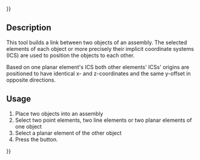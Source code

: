 {{UnfinishedDocu{{#translation:}}}}
<languages/>

{{Docnav
|[[Assembly3_ConstraintSymmetricHorizontal|Symmetric horizontal]]
|[[Assembly3_ConstraintSymmetricLine|Symmetric line]]
|[[Assembly3_Workbench|Assembly3]]
|IconL=Assembly_ConstraintGeneral.svg
|IconR=Assembly_ConstraintSymmetricLine.svg
|IconC=Assembly3_workbench_icon.svg
}}

{{GuiCommand
|Name=Assembly3 ConstraintSymmetricVertical
|Icon=Assembly_ConstraintGeneral.svg
|Workbenches=[[Assembly3_Workbench|Assembly3]]
}}

== Description ==

This tool builds a link between two objects of an assembly. The selected elements of each object or more precisely their implicit coordinate systems (ICS) are used to position the objects to each other.

Based on one planar element's ICS both other elements' ICSs' origins are positioned to have identical x- and z-coordinates and the same y-offset in opposite directions.


== Usage == 

# Place two objects into an assembly
# Select two point elements, two line elements or two planar elements of one object
# Select a planar element of the other object
# Press the {{Button|[[Image:Assembly_ConstraintGeneral.svg|16px]] [[Assembly3_ConstraintSymmetricVertical|Symmetric vertical]]}} button.

   
{{Docnav
|[[Assembly3_ConstraintSymmetricHorizontal|Symmetric horizontal]]
|[[Assembly3_ConstraintSymmetricLine|Symmetric line]]
|[[Assembly3_Workbench|Assembly3]]
|IconL=Assembly_ConstraintGeneral.svg
|IconR=Assembly_ConstraintSymmetricLine.svg
|IconC=Assembly3_workbench_icon.svg
}}

{{Userdocnavi{{#translation:}}}}